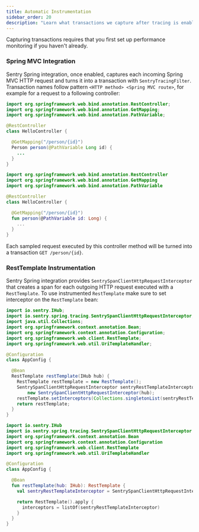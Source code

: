 ```yaml
---
title: Automatic Instrumentation
sidebar_order: 20
description: "Learn what transactions we capture after tracing is enabled."
---
```


<Note>

Capturing transactions requires that you first <PlatformLink to="/performance/">set up performance monitoring</PlatformLink> if you haven't already.

</Note>

### Spring MVC Integration

Sentry Spring integration, once enabled, captures each incoming Spring MVC HTTP request and turns it into a transaction with `SentryTracingFilter`. Transaction names follow pattern `<HTTP method> <Spring MVC route>`, for example for a request to a following controller:

```java {tabTitle:Java}
import org.springframework.web.bind.annotation.RestController;
import org.springframework.web.bind.annotation.GetMapping;
import org.springframework.web.bind.annotation.PathVariable;

@RestController
class HelloController {

  @GetMapping("/person/{id}")
  Person person(@PathVariable Long id) {
    ...
  }
}
```

```kotlin {tabTitle:Kotlin}
import org.springframework.web.bind.annotation.RestController
import org.springframework.web.bind.annotation.GetMapping
import org.springframework.web.bind.annotation.PathVariable

@RestController
class HelloController {

  @GetMapping("/person/{id}")
  fun person(@PathVariable id: Long) {
    ...
  }
}
```

Each sampled request executed by this controller method will be turned into a transaction `GET /person/{id}`.

### RestTemplate Instrumentation

Sentry Spring integration provides `SentrySpanClientHttpRequestInterceptor` that creates a span for each outgoing HTTP request executed with a `RestTemplate`. To use instrumented `RestTemplate` make sure to set interceptor on the `RestTemplate` bean:

```java {tabTitle:Java}
import io.sentry.IHub;
import io.sentry.spring.tracing.SentrySpanClientHttpRequestInterceptor;
import java.util.Collections;
import org.springframework.context.annotation.Bean;
import org.springframework.context.annotation.Configuration;
import org.springframework.web.client.RestTemplate;
import org.springframework.web.util.UriTemplateHandler;

@Configuration
class AppConfig {

  @Bean
  RestTemplate restTemplate(IHub hub) {
    RestTemplate restTemplate = new RestTemplate();
    SentrySpanClientHttpRequestInterceptor sentryRestTemplateInterceptor =
        new SentrySpanClientHttpRequestInterceptor(hub);
    restTemplate.setInterceptors(Collections.singletonList(sentryRestTemplateInterceptor));
    return restTemplate;
  }
}
```

```kotlin {tabTitle:Kotlin}
import io.sentry.IHub
import io.sentry.spring.tracing.SentrySpanClientHttpRequestInterceptor
import org.springframework.context.annotation.Bean
import org.springframework.context.annotation.Configuration
import org.springframework.web.client.RestTemplate
import org.springframework.web.util.UriTemplateHandler

@Configuration
class AppConfig {

  @Bean
  fun restTemplate(hub: IHub): RestTemplate {
    val sentryRestTemplateInterceptor = SentrySpanClientHttpRequestInterceptor(hub)

    return RestTemplate().apply {
      interceptors = listOf(sentryRestTemplateInterceptor)
    }
  }
}
```
